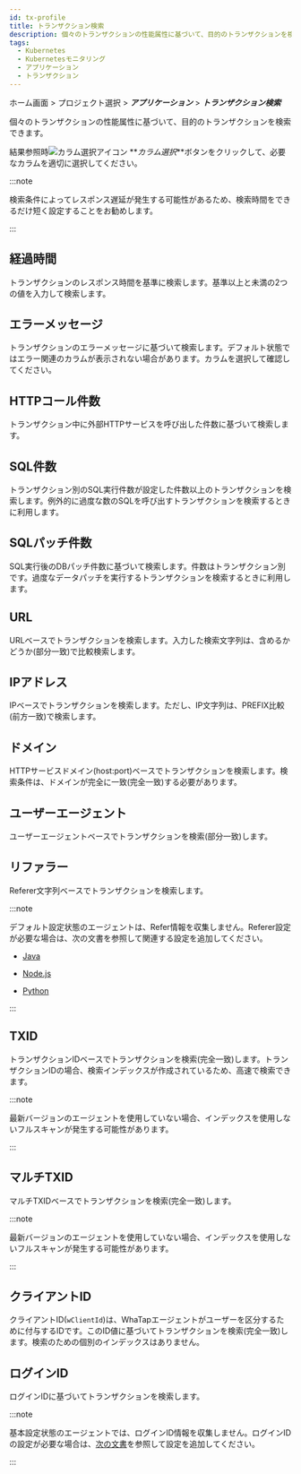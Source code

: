 ```yaml
---
id: tx-profile
title: トランザクション検索
description: 個々のトランザクションの性能属性に基づいて、目的のトランザクションを検索できます。
tags:
  - Kubernetes
  - Kubernetesモニタリング
  - アプリケーション
  - トランザクション
---
```


ホーム画面 > プロジェクト選択 > **_アプリケーション_** > **_トランザクション検索_**

<ImgLang img='whatap_application_analysis_tx_profile.png' desc='トランザクション検索' />

個々のトランザクションの性能属性に基づいて、目的のトランザクションを検索できます。

<ImgLang img='whatap_application_analysis_tx_profile_column.png' desc='カラム選択' />

結果参照時![カラム選択アイコン](/img/ico-column-set.svg) **_カラム選択_**ボタンをクリックして、必要なカラムを適切に選択してください。

:::note

検索条件によってレスポンス遅延が発生する可能性があるため、検索時間をできるだけ短く設定することをお勧めします。

:::

## 経過時間

<ImgLang img='whatap_application_analysis_tx_profile_time.png' desc='経過時間' />

トランザクションのレスポンス時間を基準に検索します。基準以上と未満の2つの値を入力して検索します。

## エラーメッセージ

<ImgLang img='whatap_application_analysis_tx_profile_error.png' desc='エラーメッセージ' />

トランザクションのエラーメッセージに基づいて検索します。デフォルト状態ではエラー関連のカラムが表示されない場合があります。カラムを選択して確認してください。

## HTTPコール件数

<ImgLang img='whatap_application_analysis_tx_profile_http.png' desc='HTTPコール件数' />

トランザクション中に外部HTTPサービスを呼び出した件数に基づいて検索します。

## SQL件数

<ImgLang img='whatap_application_analysis_tx_profile_sql.png' desc='SQL件数' />

トランザクション別のSQL実行件数が設定した件数以上のトランザクションを検索します。例外的に過度な数のSQLを呼び出すトランザクションを検索するときに利用します。

## SQLパッチ件数

<ImgLang img='whatap_application_analysis_tx_profile_sqlfetch.png' desc='SQLパッチ件数' />

SQL実行後のDBパッチ件数に基づいて検索します。件数はトランザクション別です。過度なデータパッチを実行するトランザクションを検索するときに利用します。

## URL

<ImgLang img='whatap_application_analysis_tx_profile_url.png' desc='URL' />

URLベースでトランザクションを検索します。入力した検索文字列は、含めるかどうか(部分一致)で比較検索します。

## IPアドレス

<ImgLang img='whatap_application_analysis_tx_profile_ip.png' desc='IP' />

IPベースでトランザクションを検索します。ただし、IP文字列は、PREFIX比較(前方一致)で検索します。

## ドメイン

<ImgLang img='whatap_application_analysis_tx_profile_domain.png' desc='ドメイン' />

HTTPサービスドメイン(host:port)ベースでトランザクションを検索します。検索条件は、ドメインが完全に一致(完全一致)する必要があります。

## ユーザーエージェント

<ImgLang img='whatap_application_analysis_tx_profile_useragent.png' desc='ユーザーエージェント' />

ユーザーエージェントベースでトランザクションを検索(部分一致)します。 

## リファラー

<ImgLang img='whatap_application_analysis_tx_profile_referer.png' desc='リファラー' />

Referer文字列ベースでトランザクションを検索します。

:::note

デフォルト設定状態のエージェントは、Refer情報を収集しません。Referer設定が必要な場合は、次の文書を参照して関連する設定を追加してください。

-   [Java](../java/analysis-apm-trs#stat-referer)

-   [Node.js](../nodejs/analysis-apm-trs#stat-referer)

-   [Python](../python/analysis-apm-trs#stat-referer)

:::

## TXID

<ImgLang img='whatap_application_analysis_tx_profile_tid.png' desc='TXID' />

トランザクションIDベースでトランザクションを検索(完全一致)します。トランザクションIDの場合、検索インデックスが作成されているため、高速で検索できます。

:::note

最新バージョンのエージェントを使用していない場合、インデックスを使用しないフルスキャンが発生する可能性があります。

:::

## マルチTXID

<ImgLang img='whatap_application_analysis_tx_profile_mtid.png' desc='マルチTXID' />

マルチTXIDベースでトランザクションを検索(完全一致)します。

:::note

最新バージョンのエージェントを使用していない場合、インデックスを使用しないフルスキャンが発生する可能性があります。

:::

## クライアントID

<ImgLang img='whatap_application_analysis_tx_profile_clientid.png' desc='クライアントID' />

クライアントID(`wClientId`)は、WhaTapエージェントがユーザーを区分するために付与するIDです。このID値に基づいてトランザクションを検索(完全一致)します。検索のための個別のインデックスはありません。

## ログインID

<ImgLang img='whatap_application_analysis_tx_profile_loginid.png' desc='ログインID' />

ログインIDに基づいてトランザクションを検索します。

:::note

基本設定状態のエージェントでは、ログインID情報を収集しません。ログインIDの設定が必要な場合は、[次の文書](../java/script-plugin#common-plugin)を参照して設定を追加してください。

:::
